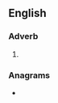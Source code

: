 ==English==

===Adverb===
{{head|en|adverb}}

# {{obsolete spelling of|only|lang=en}}

===Anagrams===
* {{l|en|Onley}}